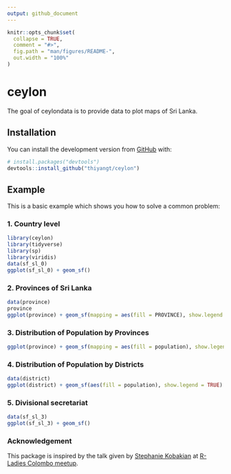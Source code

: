 ```yaml
---
output: github_document
---
```


<!-- README.md is generated from README.Rmd. Please edit that file -->

```r
knitr::opts_chunk$set(
  collapse = TRUE,
  comment = "#>",
  fig.path = "man/figures/README-",
  out.width = "100%"
)
```

# ceylon

<!-- badges: start -->
<!-- badges: end -->

The goal of ceylondata is to provide data to plot maps of Sri Lanka.

## Installation

You can install the development version from [GitHub](https://github.com/) with:

``` r
# install.packages("devtools")
devtools::install_github("thiyangt/ceylon")
```
## Example

This is a basic example which shows you how to solve a common problem:

### 1. Country level

```r
library(ceylon)
library(tidyverse)
library(sp)
library(viridis)
data(sf_sl_0)
ggplot(sf_sl_0) + geom_sf()
```

### 2. Provinces of Sri Lanka

```r
data(province)
province
ggplot(province) + geom_sf(mapping = aes(fill = PROVINCE), show.legend = TRUE)
```

### 3. Distribution of Population by Provinces

```r
ggplot(province) + geom_sf(mapping = aes(fill = population), show.legend = TRUE) + scale_fill_viridis(option = "inferno")
```

### 4. Distribution of Population by Districts

```r
data(district)
ggplot(district) + geom_sf(aes(fill = population), show.legend = TRUE) +  scale_fill_viridis()
```

### 5. Divisional secretariat

```r
data(sf_sl_3)
ggplot(sf_sl_3) + geom_sf()
```


### Acknowledgement

This package is inspired by the talk given by [Stephanie Kobakian](https://srk.netlify.app/) at [R-Ladies Colombo meetup](https://rladiescolombo.netlify.app/talk/3_map/).
